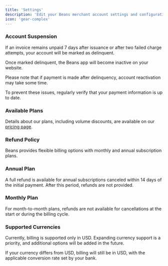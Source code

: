 ```yaml
---
title: 'Settings'
description: 'Edit your Beans merchant account settings and configuration.'
icon: 'gear-complex'
---
```


### Account Suspension

If an invoice remains unpaid 7 days after issuance or after two failed charge attempts,
your account will be marked as delinquent.

Once marked delinquent, the Beans app will become inactive on your website.

Please note that if payment is made after delinquency, account reactivation may take some time.

To prevent these issues, regularly verify that your payment information is up to date.

### Available Plans

Details about our plans, including volume discounts, are available on our
[pricing page](https://www.trybeans.com/pricing).

### Refund Policy

Beans provides flexible billing options with monthly and annual subscription plans.

### Annual Plan

A full refund is available for annual subscriptions canceled within 14 days of the initial
payment. After this period, refunds are not provided.

### Monthly Plan

For month-to-month plans, refunds are not available for cancellations at the start or during
the billing cycle.

### Supported Currencies

Currently, billing is supported only in USD. Expanding currency support is a priority, and
additional options will be added in the future.

If your currency differs from USD, billing will still be in USD, with the applicable
conversion rate set by your bank.
